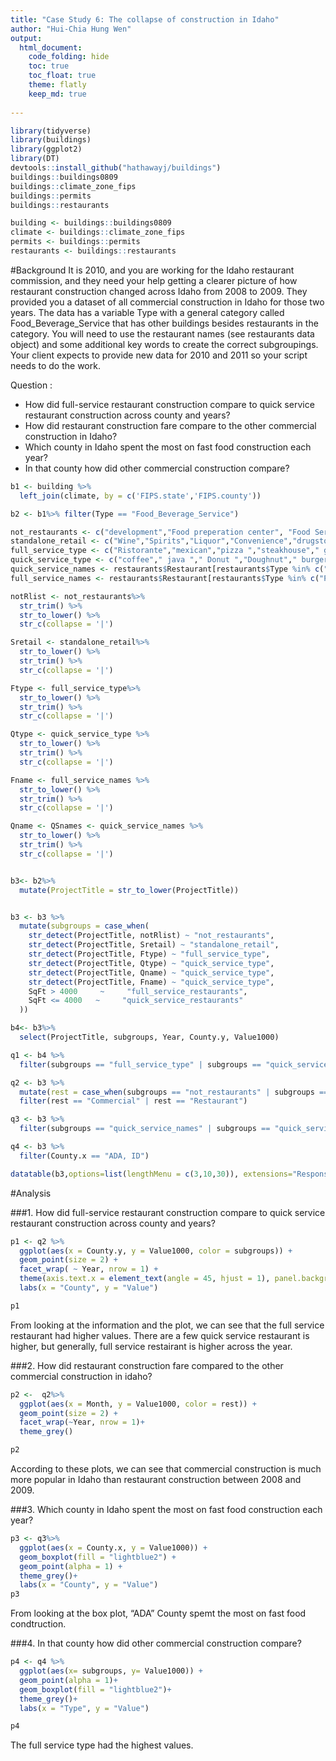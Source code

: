 ```yaml
---
title: "Case Study 6: The collapse of construction in Idaho"
author: "Hui-Chia Hung Wen"
output:
  html_document:
    code_folding: hide
    toc: true
    toc_float: true
    theme: flatly
    keep_md: true
  
---
```


```r
library(tidyverse)
library(buildings)
library(ggplot2)
library(DT)
devtools::install_github("hathawayj/buildings")
buildings::buildings0809
buildings::climate_zone_fips
buildings::permits
buildings::restaurants

building <- buildings::buildings0809
climate <- buildings::climate_zone_fips
permits <- buildings::permits
restaurants <- buildings::restaurants

```
#Background 
It is 2010, and you are working for the Idaho restaurant commission, and they need your help getting a clearer picture of how restaurant construction changed across Idaho from 2008 to 2009. They provided you a dataset of all commercial construction in Idaho for those two years. The data has a variable Type with a general category called Food_Beverage_Service that has other buildings besides restaurants in the category. You will need to use the restaurant names (see restaurants data object) and some additional key words to create the correct subgroupings. Your client expects to provide new data for 2010 and 2011 so your script needs to do the work.

Question :

- How did full-service restaurant construction compare to quick service restaurant construction across county and years?
- How did restaurant construction fare compare to the other commercial construction in Idaho?
- Which county in Idaho spent the most on fast food construction each year?
- In that county how did other commercial construction compare?

```r
b1 <- building %>%
  left_join(climate, by = c('FIPS.state','FIPS.county'))

b2 <- b1%>% filter(Type == "Food_Beverage_Service")
```

```r
not_restaurants <- c("development","Food preperation center", "Food Services center","bakery","Grocery","conceession","Cafeteria", "lunchroom","school","facility"," hall ")
standalone_retail <- c("Wine","Spirits","Liquor","Convenience","drugstore","Flying J", "Rite Aid ","walgreens ","Love's Travel ")
full_service_type <- c("Ristorante","mexican","pizza ","steakhouse"," grill ","buffet","tavern"," bar ","waffle","italian","steak house")
quick_service_type <- c("coffee"," java "," Donut ","Doughnut"," burger ","Ice Cream ","custard ","sandwich ","fast food "," bagel ")
quick_service_names <- restaurants$Restaurant[restaurants$Type %in% c("coffee","Ice Cream","Fast Food")]
full_service_names <- restaurants$Restaurant[restaurants$Type %in% c("Pizza","Casual Dining","Fast Casual")]

notRlist <- not_restaurants%>%
  str_trim() %>%
  str_to_lower() %>%
  str_c(collapse = '|')

Sretail <- standalone_retail%>%
  str_to_lower() %>%
  str_trim() %>%
  str_c(collapse = '|')

Ftype <- full_service_type%>%
  str_to_lower() %>%
  str_trim() %>%
  str_c(collapse = '|')

Qtype <- quick_service_type %>% 
  str_to_lower() %>% 
  str_trim() %>% 
  str_c(collapse = '|')

Fname <- full_service_names %>% 
  str_to_lower() %>% 
  str_trim() %>% 
  str_c(collapse = '|')

Qname <- QSnames <- quick_service_names %>% 
  str_to_lower() %>% 
  str_trim() %>% 
  str_c(collapse = '|')


b3<- b2%>%
  mutate(ProjectTitle = str_to_lower(ProjectTitle))


b3 <- b3 %>%
  mutate(subgroups = case_when(
    str_detect(ProjectTitle, notRlist) ~ "not_restaurants",
    str_detect(ProjectTitle, Sretail) ~ "standalone_retail",
    str_detect(ProjectTitle, Ftype) ~ "full_service_type", 
    str_detect(ProjectTitle, Qtype) ~ "quick_service_type",
    str_detect(ProjectTitle, Qname) ~ "quick_service_type",
    str_detect(ProjectTitle, Fname) ~ "quick_service_type",
    SqFt > 4000     ~     "full_service_restaurants",
    SqFt <= 4000   ~     "quick_service_restaurants"
  ))

b4<- b3%>%
  select(ProjectTitle, subgroups, Year, County.y, Value1000)

q1 <- b4 %>%
  filter(subgroups == "full_service_type" | subgroups == "quick_service_type")

q2 <- b3 %>%
  mutate(rest = case_when(subgroups == "not_restaurants" | subgroups == "stand_alone_retail"   ~ "Commercial",  subgroups == "full_service_type" | subgroups == "quick_service_type" | subgroups == "full_service_names" | subgroups == "quick_service_names"   ~  "Restaurant")) %>%
  filter(rest == "Commercial" | rest == "Restaurant")

q3 <- b3 %>%
  filter(subgroups == "quick_service_names" | subgroups == "quick_service_type")

q4 <- b3 %>%
  filter(County.x == "ADA, ID")
```

```r
datatable(b3,options=list(lengthMenu = c(3,10,30)), extensions="Responsive")
```

#Analysis

###1. How did full-service restaurant construction compare to quick service restaurant construction across county and years?

```r
p1 <- q2 %>%
  ggplot(aes(x = County.y, y = Value1000, color = subgroups)) +
  geom_point(size = 2) +
  facet_wrap( ~ Year, nrow = 1) +
  theme(axis.text.x = element_text(angle = 45, hjust = 1), panel.background = element_rect(fill = 'floralwhite'))+
  labs(x = "County", y = "Value")

p1
```

From looking at the information and the plot, we can see that the full service restaurant had higher values. There are a few quick service restaurant is higher, but generally, full service restairant is higher across the year.


###2. How did restaurant construction fare compared to the other commercial construction in idaho?

```r
p2 <-  q2%>%
  ggplot(aes(x = Month, y = Value1000, color = rest)) +
  geom_point(size = 2) +
  facet_wrap(~Year, nrow = 1)+
  theme_grey()

p2
```

According to these plots, we can see that commercial construction is much more popular in Idaho than restaurant construction between 2008 and 2009.

###3. Which county in Idaho spent the most on fast food construction each year?

```r
p3 <- q3%>%
  ggplot(aes(x = County.x, y = Value1000)) +
  geom_boxplot(fill = "lightblue2") +
  geom_point(alpha = 1) +
  theme_grey()+
  labs(x = "County", y = "Value")
p3
```

From looking at the box plot, "ADA" County spemt the most on fast food condtruction.

###4. In that county how did other commercial construction compare?

```r
p4 <- q4 %>%
  ggplot(aes(x= subgroups, y= Value1000)) +
  geom_point(alpha = 1)+
  geom_boxplot(fill = "lightblue2")+
  theme_grey()+
  labs(x = "Type", y = "Value")

p4
```

The full service type had the highest values.